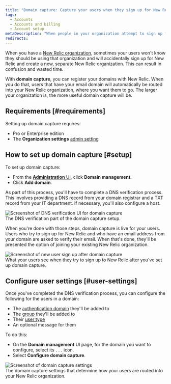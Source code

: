 ```yaml
---
title: "Domain capture: Capture your users when they sign up for New Relic"
tags:
  - Accounts
  - Accounts and billing
  - Account setup
metaDescription: "When people in your organization attempt to sign up for New Relic, you can use domain capture to make sure they're routed into your account."
redirects:
---
```





When you have a [New Relic organization](/docs/accounts/accounts-billing/account-structure/new-relic-account-structure), sometimes your users won't know they should be using that organization and will accidentally sign up for New Relic and create a new, separate New Relic organization. This can result in confusion and wasted time. 

With **domain capture**, you can register your domains with New Relic. When you do that, users that have your email domain will automatically be routed into your New Relic organization, where you want them to go. The larger your organization is, the more useful domain capture will be. 

## Requirements [#requirements]

Setting up domain capture requires:

* Pro or Enterprise edition
* The **Organization settings** [admin setting](/docs/accounts/accounts-billing/new-relic-one-user-management/user-management-concepts/#admin-settings)

## How to set up domain capture [#setup]

To set up domain capture: 

* From the [**Administration** UI](/docs/accounts/accounts-billing/new-relic-one-user-management/user-management-ui-and-tasks/#where), click **Domain management**. 
* Click **Add domain**. 

As part of this process, you'll have to complete a DNS verification process. This involves providing a DNS record from your domain registrar and a TXT record from your IT department. If necessary, you'll also configure a host.

<img title="Screenshot of DNS verification UI for domain capture" alt="Screenshot of DNS verification UI for domain capture" src={dnsVerification}/>
<figcaption>The DNS verification part of the domain capture setup.</figcaption>

When you're done with those steps, domain capture is live for your users. Users who try to sign up for New Relic and who have an email address from your domain are asked to verify their email. When that's done, they'll be presented the option of joining your existing New Relic organization.

<img title="Screenshot of new user sign up after domain capture" alt="Screenshot of new user sign up after domain capture" src={newUserLogin}/>
<figcaption>What your users see when they try to sign up to New Relic after you've set up domain capture.</figcaption>

## Configure user settings [#user-settings]

Once you've completed the DNS verification process, you can configure the following for the users in a domain: 

* The [authentication domain](/docs/accounts/accounts-billing/new-relic-one-user-management/authentication-domains-saml-sso-scim-more) they'll be added to 
* The [group](/docs/accounts/accounts-billing/new-relic-one-user-management/user-management-concepts#groups) they'll be added to
* Their [user type](/docs/accounts/accounts-billing/new-relic-one-user-management/user-type)
* An optional message for them

To do this: 
* On the **Domain management** UI page, for the domain you want to configure, select its `...` icon.
* Select **Configure domain capture**. 

<img title="Screenshot of domain capture settings" alt="Screenshot of domain capture settings" src={settings}/>
<figcaption>The domain capture settings that determine how your users are routed into your New Relic organization.</figcaption>
